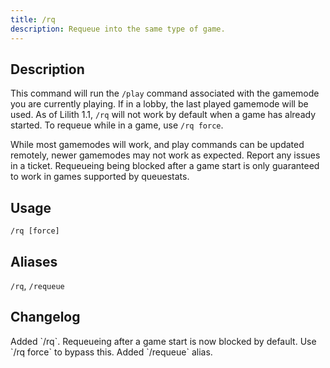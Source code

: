 ```yaml
---
title: /rq
description: Requeue into the same type of game.
---
```


## Description

This command will run the `/play` command associated with the gamemode you are currently playing. If in a lobby, the last played gamemode will be used.
As of Lilith 1.1, `/rq` will not work by default when a game has already started. To requeue while in a game, use `/rq force`.

While most gamemodes will work, and play commands can be updated remotely, newer gamemodes may not work as expected. Report any issues in a ticket.
Requeueing being blocked after a game start is only guaranteed to work in games supported by queuestats.

## Usage

`/rq [force]`

## Aliases

`/rq`, 
`/requeue`

## Changelog

<Steps>
    <Step title="Before Full Release" icon="code-branch">
        Added `/rq`.
    </Step>
    <Step title="Version 1.1.0" icon="code-merge">
        Requeueing after a game start is now blocked by default. Use `/rq force` to bypass this.
        Added `/requeue` alias.
    </Step>
</Steps>
